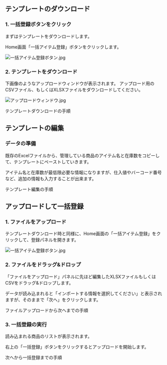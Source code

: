 ## テンプレートのダウンロード

### 1. 一括登録ボタンをクリック

まずはテンプレートをダウンロードします。

Home画面「一括アイテム登録」ボタンをクリックします。

![一括アイテム登録ボタン.jpg](/images/quickstart/course-a/03-一括アイテム登録ボタン.jpg)

### 2. テンプレートをダウンロード

下画像のようなアップロードウィンドウが表示されます。
アップロード用のCSVファイル、もしくはXLSXファイルをダウンロードしてください。

![アップロードウィンドウ.jpg](/images/quickstart/course-a/03-アップロードウィンドウ.jpg)

テンプレートダウンロードの手順



## テンプレートの編集

### データの準備

既存のExcelファイルから、管理している商品のアイテム名と在庫数をコピーして、テンプレートにペーストしていきます。

アイテム名と在庫数が最低限必要な情報になりますが、仕入値やバーコード番号など、追加の情報も入力することが出来ます。

テンプレート編集の手順


## アップロードして一括登録

### 1. ファイルをアップロード

テンプレートダウンロード時と同様に、Home画面の「一括アイテム登録」をクリックして、登録パネルを開きます。

![一括アイテム登録ボタン.jpg](/images/quickstart/course-a/03-一括アイテム登録ボタン.jpg)

### 2. ファイルをドラッグ&ドロップ

「ファイルをアップロード」パネルに先ほど編集したXLSXファイルもしくはCSVをドラッグ&ドロップします。

データが読み込まれると「インポートする情報を選択してください」と表示されますが、そのままで「次へ」をクリックします。

ファイルアップロードから次へまでの手順


### 3. 一括登録の実行

読み込まれる商品のリストが表示されます。

右上の「一括登録」ボタンをクリックするとアップロードを開始します。

次へから一括登録までの手順
